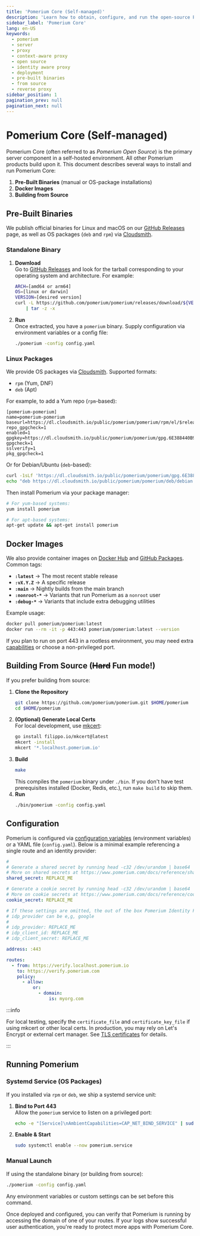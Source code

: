 ```yaml
---
title: 'Pomerium Core (Self-managed)'
description: 'Learn how to obtain, configure, and run the open-source Pomerium server through pre-built binaries, Linux packages, Docker images, or building from source.'
sidebar_label: 'Pomerium Core'
lang: en-US
keywords:
  - pomerium
  - server
  - proxy
  - context-aware proxy
  - open source
  - identity aware proxy
  - deployment
  - pre-built binaries
  - from source
  - reverse proxy
sidebar_position: 1
pagination_prev: null
pagination_next: null
---
```


# Pomerium Core (Self-managed)

Pomerium Core (often referred to as _Pomerium Open Source_) is the primary server component in a self-hosted environment. All other Pomerium products build upon it. This document describes several ways to install and run Pomerium Core:

1. **Pre-Built Binaries** (manual or OS-package installations)
2. **Docker Images**
3. **Building from Source**

## Pre-Built Binaries

We publish official binaries for Linux and macOS on our [GitHub Releases](https://github.com/pomerium/pomerium/releases) page, as well as OS packages (`deb` and `rpm`) via [Cloudsmith](https://cloudsmith.io/~pomerium/repos/pomerium/packages/).

### Standalone Binary

1. **Download**  
   Go to [GitHub Releases](https://github.com/pomerium/pomerium/releases) and look for the tarball corresponding to your operating system and architecture. For example:

   ```bash
   ARCH=[amd64 or arm64]
   OS=[linux or darwin]
   VERSION=[desired version]
   curl -L https://github.com/pomerium/pomerium/releases/download/${VERSION}/pomerium-${OS}-${ARCH}.tar.gz \
       | tar -z -x
   ```

2. **Run**  
   Once extracted, you have a `pomerium` binary. Supply configuration via environment variables or a config file:

   ```bash
   ./pomerium -config config.yaml
   ```

### Linux Packages

We provide OS packages via [Cloudsmith](https://cloudsmith.io/~pomerium/repos/pomerium/setup/). Supported formats:

- `rpm` (Yum, DNF)
- `deb` (Apt)

For example, to add a Yum repo (`rpm`-based):

```abnf title="/etc/yum.repos.d/pomerium-pomerium.repo"
[pomerium-pomerium]
name=pomerium-pomerium
baseurl=https://dl.cloudsmith.io/public/pomerium/pomerium/rpm/el/$releasever/$basearch
repo_gpgcheck=1
enabled=1
gpgkey=https://dl.cloudsmith.io/public/pomerium/pomerium/gpg.6E388440B94E1407.key
gpgcheck=1
sslverify=1
pkg_gpgcheck=1
```

Or for Debian/Ubuntu (`deb`-based):

```bash
curl -1sLf 'https://dl.cloudsmith.io/public/pomerium/pomerium/gpg.6E388440B94E1407.key' | apt-key add -
echo "deb https://dl.cloudsmith.io/public/pomerium/pomerium/deb/debian buster main" > /etc/apt/sources.list.d/pomerium-pomerium.list
```

Then install Pomerium via your package manager:

```bash
# For yum-based systems:
yum install pomerium

# For apt-based systems:
apt-get update && apt-get install pomerium
```

## Docker Images

We also provide container images on [Docker Hub](https://hub.docker.com/r/pomerium/pomerium) and [GitHub Packages](https://github.com/pomerium/pomerium/pkgs/container/pomerium). Common tags:

- **`:latest`** → The most recent stable release
- **`:vX.Y.Z`** → A specific release
- **`:main`** → Nightly builds from the main branch
- **`:nonroot-*`** → Variants that run Pomerium as a `nonroot` user
- **`:debug-*`** → Variants that include extra debugging utilities

Example usage:

```bash
docker pull pomerium/pomerium:latest
docker run --rm -it -p 443:443 pomerium/pomerium:latest --version
```

If you plan to run on port 443 in a rootless environment, you may need extra [capabilities](https://linux-audit.com/linux-capabilities-hardening-linux-binaries-by-removing-setuid/) or choose a non-privileged port.

## Building From Source (~~Hard~~ Fun mode!)

If you prefer building from source:

1. **Clone the Repository**
   ```bash
   git clone https://github.com/pomerium/pomerium.git $HOME/pomerium
   cd $HOME/pomerium
   ```
2. **(Optional) Generate Local Certs**  
   For local development, use [mkcert](https://mkcert.dev/):
   ```bash
   go install filippo.io/mkcert@latest
   mkcert -install
   mkcert '*.localhost.pomerium.io'
   ```
3. **Build**
   ```bash
   make
   ```
   This compiles the `pomerium` binary under `./bin`. If you don't have test prerequisites installed (Docker, Redis, etc.), run `make build` to skip them.
4. **Run**
   ```bash
   ./bin/pomerium -config config.yaml
   ```

## Configuration

Pomerium is configured via [configuration variables](/docs/reference) (environment variables) or a YAML file (`config.yaml`). Below is a minimal example referencing a single route and an identity provider:

```yaml title="config.yaml"
#
# Generate a shared secret by running head -c32 /dev/urandom | base64
# More on shared secrets at https://www.pomerium.com/docs/reference/shared-secret
shared_secret: REPLACE_ME

# Generate a cookie secret by running head -c32 /dev/urandom | base64
# More on cookie secrets at https://www.pomerium.com/docs/reference/cookies#cookie-secret
cookie_secret: REPLACE_ME

# If these settings are omitted, the out of the box Pomerium Identity Provider (idP) will be used.
# idp_provider can be e,g, google
#
# idp_provider: REPLACE_ME
# idp_client_id: REPLACE_ME
# idp_client_secret: REPLACE_ME

address: :443

routes:
  - from: https://verify.localhost.pomerium.io
    to: https://verify.pomerium.com
    policy:
      - allow:
          or:
            - domain:
                is: myorg.com
```

:::info

For local testing, specify the `certificate_file` and `certificate_key_file` if using mkcert or other local certs. In production, you may rely on Let's Encrypt or external cert manager. See [TLS certificates](/docs/internals/certificates-and-tls) for details.

:::

## Running Pomerium

### Systemd Service (OS Packages)

If you installed via `rpm` or `deb`, we ship a systemd service unit:

1. **Bind to Port 443**  
   Allow the `pomerium` service to listen on a privileged port:
   ```bash
   echo -e "[Service]\nAmbientCapabilities=CAP_NET_BIND_SERVICE" | sudo SYSTEMD_EDITOR=tee systemctl edit pomerium
   ```
2. **Enable & Start**
   ```bash
   sudo systemctl enable --now pomerium.service
   ```

### Manual Launch

If using the standalone binary (or building from source):

```bash
./pomerium -config config.yaml
```

Any environment variables or custom settings can be set before this command.

Once deployed and configured, you can verify that Pomerium is running by accessing the domain of one of your routes. If your logs show successful user authentication, you're ready to protect more apps with Pomerium Core.
